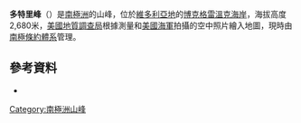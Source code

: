 {{Coord|73|29|S|164|20|E|source:GNIS|display=title}}

'''多特里峰'''（{{lang-en|Daughtery Peaks}}）是[[南極洲|南極洲]]的山峰，位於[[維多利亞地|維多利亞地]]的[[博克格雷溫克海岸|博克格雷溫克海岸]]，海拔高度2,680米，[[美國地質調查局|美國地質調查局]]根據測量和[[美國海軍|美國海軍]]拍攝的空中照片繪入地圖，現時由[[南極條約體系|南極條約體系]]管理。

==參考資料==
* {{usgs-gazetteer|id=3543}}

{{DEFAULTSORT:Daughtery Peaks}}
[[Category:南極洲山峰|Category:南極洲山峰]]


{{BorchgrevinkCoast-geo-stub}}